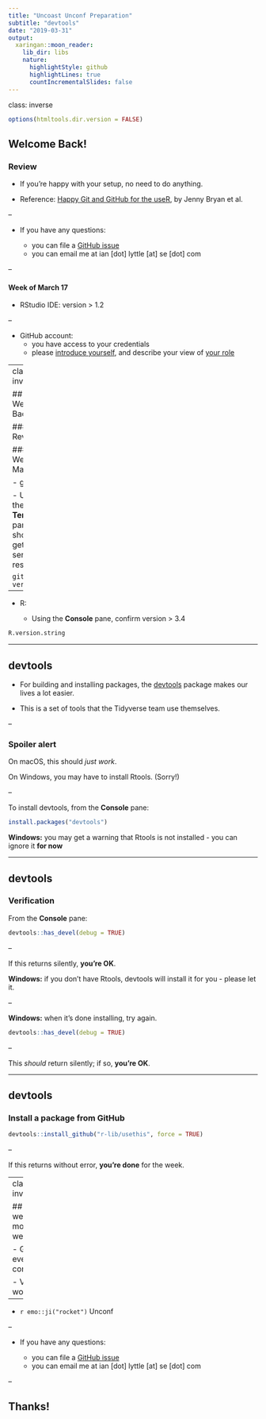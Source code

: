 ```yaml
---
title: "Uncoast Unconf Preparation"
subtitle: "devtools"
date: "2019-03-31"
output:
  xaringan::moon_reader:
    lib_dir: libs
    nature:
      highlightStyle: github
      highlightLines: true
      countIncrementalSlides: false
---
```

class: inverse

```r
options(htmltools.dir.version = FALSE)
```

## Welcome Back!

### Review

- If you're happy with your setup, no need to do anything.

- Reference: [Happy Git and GitHub for the useR](https://happygitwithr.com/), by Jenny Bryan et al.

--

- If you have any questions:

  - you can file a [GitHub issue](https://github.com/uncoast-unconf/uu-2019-day-zero/issues/12) 
  - you can email me at ian [dot] lyttle [at] se [dot] com

--

#### Week of March 17

- RStudio IDE: version > 1.2

--

- GitHub account:
  - you have access to your credentials
  - please [introduce yourself](https://github.com/uncoast-unconf/uu-2019-day-zero/issues/11), and describe your view of [your role](https://github.com/uncoast-unconf/uu-2019/issues/17)

---
class: inverse

## Welcome Back!

### Review

#### Week of March 24 

- git:

  - Using the **Terminal** pane, you should get a sensible response: 

```
git --version
```

--

- R: 

  - Using the **Console** pane, confirm version > 3.4

```r
R.version.string
```

---

## devtools

- For building and installing packages, the [devtools](https://devtools.r-lib.org/) package makes our lives a lot easier.

- This is a set of tools that the Tidyverse team use themselves.

--

### Spoiler alert

On macOS, this should *just work*.
 
On Windows, you may have to install Rtools. (Sorry!)

--

To install devtools, from the **Console** pane:

```r
install.packages("devtools")
```

**Windows:** you may get a warning that Rtools is not installed 
  - you can ignore it **for now**

---

## devtools

### Verification

From the **Console** pane:

```r
devtools::has_devel(debug = TRUE)
```
--

If this returns silently, **you're OK**.

**Windows:** if you don't have Rtools, devtools will install it for you - please let it.

--

**Windows:** when it's done installing, try again.

```r
devtools::has_devel(debug = TRUE)
```

--

This *should* return silently; if so, **you're OK**.

---


## devtools

### Install a package from GitHub

```r
devtools::install_github("r-lib/usethis", force = TRUE)
```

--

If this returns without error, **you're done** for the week.

---
class: inverse

## Next week (one more week!)

- Get everything configured

- Verify it works

--

- `r emo::ji("rocket")` Unconf

--

- If you have any questions:

  - you can file a [GitHub issue](https://github.com/uncoast-unconf/uu-2019-day-zero/issues/12) 
  - you can email me at ian [dot] lyttle [at] se [dot] com

--

## Thanks!